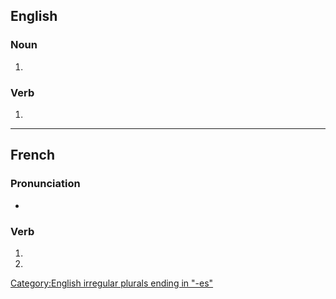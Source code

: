 {{also|anastomosés}}

==English==

===Noun===
{{head|en|noun plural form}}

# {{plural of|anastomosis|lang=en}}

===Verb===
{{head|en|verb form}}

# {{en-third-person singular of|anastomose}}

[[Category:English irregular plurals ending in "-es"]]

{{also|anastomosés}}

----

==French==

===Pronunciation===
* {{homophones|anastomose|anastomosent|lang=fr}}

===Verb===
{{fr-verb-form}}

# {{conjugation of|anastomoser||2|s|pres|ind|lang=fr}}
# {{conjugation of|anastomoser||2|s|pres|sub|lang=fr}}